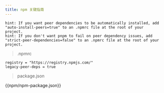 ```yaml
---
title: npm 关键指南
---
```


```
hint: If you want peer dependencies to be automatically installed, add "auto-install-peers=true" to an .npmrc file at the root of your project.
hint: If you don't want pnpm to fail on peer dependency issues, add "strict-peer-dependencies=false" to an .npmrc file at the root of your project.
```

> .npmrc

```
registry = "https://registry.npmjs.com/"
legacy-peer-deps = true
```

> package.json

{{npm/npm-package.json}}
